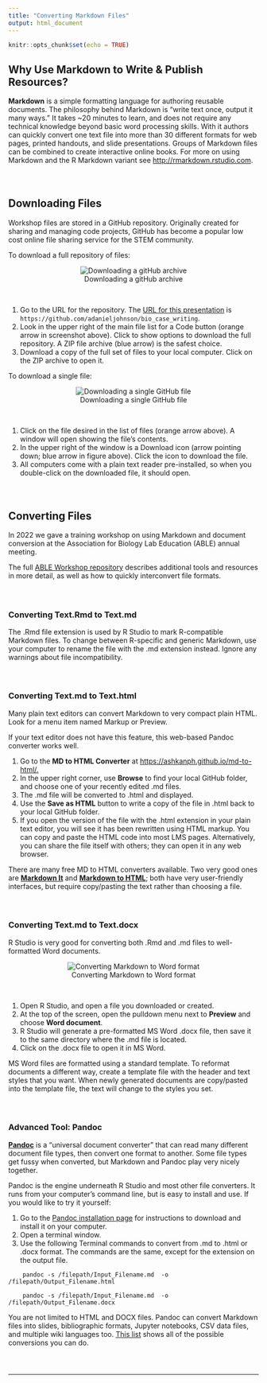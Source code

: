 ```yaml
---
title: "Converting Markdown Files"
output: html_document
---
```


```r
knitr::opts_chunk$set(echo = TRUE)
```

## Why Use Markdown to Write & Publish Resources?

**Markdown** is a simple formatting language for authoring reusable documents. The philosophy behind Markdown is "write text once, output it many ways." It takes \~20 minutes to learn, and does not require any technical knowledge beyond basic word processing skills. With it authors can quickly convert one text file into more than 30 different formats for web pages, printed handouts, and slide presentations. Groups of Markdown files can be combined to create interactive online books. For more on using Markdown and the R Markdown variant see [http://rmarkdown.rstudio.com](http://rmarkdown.rstudio.com).

#### \   

## Downloading Files

Workshop files are stored in a GitHub repository. Originally created for sharing and managing code projects, GitHub has become a popular low cost online file sharing service for the STEM community.

To download a full repository of files:

<center>![Downloading a gitHub archive](https://github.com/adanieljohnson/NTC2023/blob/main/images/File_access.png?raw=true)</center>

<br>

1.  Go to the URL for the repository. The [URL for this presentation](https://github.com/adanieljohnson/bio_case_writing) is `https://github.com/adanieljohnson/bio_case_writing`.
2.  Look in the upper right of the main file list for a Code button (orange arrow in screenshot above). Click to show options to download the full repository. A ZIP file archive (blue arrow) is the safest choice.
3.  Download a copy of the full set of files to your local computer. Click on the ZIP archive to open it.

To download a single file:

<center>![Downloading a single GitHub file](https://github.com/adanieljohnson/NTC2023/blob/main/images/Single_file.png?raw=true)</center>

<br>

1.  Click on the file desired in the list of files (orange arrow above). A window will open showing the file's contents.
2.  In the upper right of the window is a Download icon (arrow pointing down; blue arrow in figure above). Click the icon to download the file.
3.  All computers come with a plain text reader pre-installed, so when you double-click on the downloaded file, it should open.

#### \   

## Converting Files

In 2022 we gave a training workshop on using Markdown and document conversion at the Association for Biology Lab Education (ABLE) annual meeting.

The full [ABLE Workshop repository](https://github.com/adanieljohnson/ABLE_2022_Workshop) describes additional tools and resources in more detail, as well as how to quickly interconvert file formats. 

#### \   

### Converting Text.Rmd to Text.md

The .Rmd file extension is used by R Studio to mark R-compatible Markdown files. To change between R-specific and generic Markdown, use your computer to rename the file with the .md extension instead. Ignore any warnings about file incompatibility.

#### \   

### Converting Text.md to Text.html

Many plain text editors can convert Markdown to very compact plain HTML. Look for a menu item named Markup or Preview.

If your text editor does not have this feature, this web-based Pandoc converter works well.

1.  Go to the **MD to HTML Converter** at [https://ashkanph.github.io/md-to-html/.](https://ashkanph.github.io/md-to-html/)
2.  In the upper right corner, use **Browse** to find your local GitHub folder, and choose one of your recently edited .md files.
3.  The .md file will be converted to .html and displayed.
4.  Use the **Save as HTML** button to write a copy of the file in .html back to your local GitHub folder. 
5.  If you open the version of the file with the .html extension in your plain text editor, you will see it has been rewritten using HTML markup. You can copy and paste the HTML code into most LMS pages. Alternatively, you can share the file itself with others; they can open it in any web browser.

There are many free MD to HTML converters available. Two very good ones are [**Markdown It**](https://markdown-it.github.io/) and [**Markdown to HTML**](https://markdowntohtml.com/); both have very user-friendly interfaces, but require copy/pasting the text rather than choosing a file.

#### \   

### Converting Text.md to Text.docx

R Studio is very good for converting both .Rmd and .md files to well-formatted Word documents.

<center>![Converting Markdown to Word format](https://github.com/adanieljohnson/NTC2023/blob/main/images/Preview-Word-ABLE.png?raw=true)</center>

<br>

1.  Open R Studio, and open a file you downloaded or created.
2.  At the top of the screen, open the pulldown menu next to **Preview** and choose **Word document**.
3.  R Studio will generate a pre-formatted MS Word .docx file, then save it to the same directory where the .md file is located.
4.  Click on the .docx file to open it in MS Word.

MS Word files are formatted using a standard template. To reformat documents a different way, create a template file with the header and text styles that you want. When newly generated documents are copy/pasted into the template file, the text will change to the styles you set.

#### \   

### Advanced Tool: Pandoc

[**Pandoc**](https://pandoc.org/index.html) is a "universal document converter" that can read many different document file types, then convert one format to another. Some file types get fussy when converted, but Markdown and Pandoc play very nicely together.

Pandoc is the engine underneath R Studio and most other file converters. It runs from your computer's command line, but is easy to install and use. If you would like to try it yourself:

1.  Go to the [Pandoc installation page](https://pandoc.org/installing.html) for instructions to download and install it on your computer.
2.  Open a terminal window.
3.  Use the following Terminal commands to convert from .md to .html or .docx format. The commands are the same, except for the extension on the output file.

```{=html}
<!-- -->
```
        pandoc -s /filepath/Input_Filename.md  -o /filepath/Output_Filename.html

        pandoc -s /filepath/Input_Filename.md  -o /filepath/Output_Filename.docx

You are not limited to HTML and DOCX files. Pandoc can convert Markdown files into slides, bibliographic formats, Jupyter notebooks, CSV data files, and multiple wiki languages too. [This list](https://pandoc.org/) shows all of the possible conversions you can do.

#### \   

<hr>

